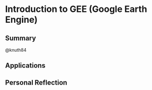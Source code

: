 # Introduction to GEE (Google Earth Engine)

## Summary

@knuth84

## Applications

## Personal Reflection